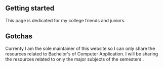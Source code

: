 ## Getting started

This page is dedicated for my college friends and juniors.

## Gotchas
Currenty I am the sole maintainer of this website so I can only share the resources related to Bachelor's of Computer Application.
I will be sharing the resources related to only the major subjects of the semesters .


